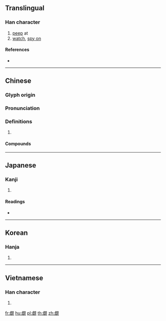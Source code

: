 {{character info/new}}
{{also|觑}}
==Translingual==

===Han character===
{{Han char|rn=147|rad=見|as=12|sn=19|four=26210|canj=YCBUU,YMBUU|ids=⿰虛見,⿰虚見}}

# [[peep]] at
# [[watch]], [[spy on]]

====References====
* {{Han ref|kx=1137.201|dkj=34969|hdz=63674.030|uh=89B7|ud=35255|bh=F2F3|bd=62195}}

----

==Chinese==
{{zh-forms|s=觑}}

===Glyph origin===
{{Han etym}}

===Pronunciation===
{{zh-pron
|m=qù
|c=ceoi3
|mn=chhù
|mc=
|oc=y
|cat=
}}

===Definitions===
{{zh-hanzi}}

# {{rfdef|zh}}

====Compounds====
{{zh-der|可覷|廝覷|四目相覷|小覷|偷覷|相覷|看覷|照覷|監覷|打覷|觀覷|覷空|鷹覷鶻望|面面相覷|覷付|覷眼|覷當|覷絕|閒覷|覷個意順|覷步|面面廝覷}}

----

==Japanese==

===Kanji===
{{ja-kanji|grade=|rs=見12}}

# {{defn|lang=ja|sort=見12}}

====Readings====
* {{ja-readings|on=[[しゅ]] (shu), [[す]] (su), [[しょ]] (sho)|kun=[[うかがう]] (ukagau)}}

----

==Korean==

===Hanja===
{{ko-hanja|hangeul=처|eumhun=|rv=cheo|mr=ch'ŏ|y=che}}

# {{defn|lang=ko|sort=見12}}

----

==Vietnamese==

===Han character===
{{vi-hantu|[[thứ]]|rs=見12}}

# {{defn|lang=vi|sort=見12}}

[[fr:覷]]
[[hu:覷]]
[[pl:覷]]
[[th:覷]]
[[zh:覷]]